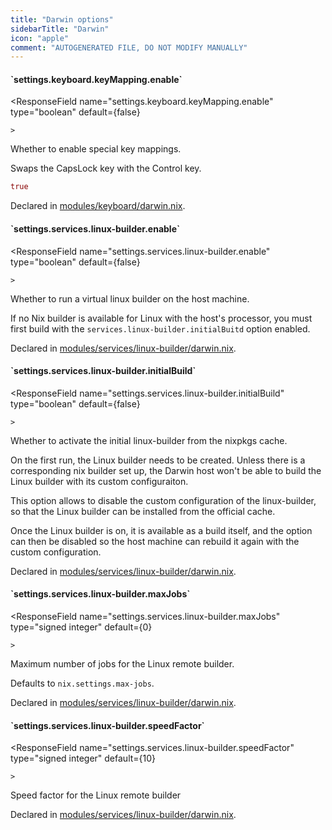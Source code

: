 ```yaml
---
title: "Darwin options"
sidebarTitle: "Darwin"
icon: "apple"
comment: "AUTOGENERATED FILE, DO NOT MODIFY MANUALLY"
---
```


<h4 id="settings.keyboard.keyMapping.enable">
  <span class="hidden">`settings.keyboard.keyMapping.enable`</span>
</h4>

<ResponseField
    name="settings.keyboard.keyMapping.enable"
    type="boolean"
    default={false}
    
    >
Whether to enable special key mappings.
  
Swaps the CapsLock key with the Control key.
```nix Example
true
```

Declared in [modules/keyboard/darwin.nix](https://github.com/plmercereau/nicos/blob/main/modules/keyboard/darwin.nix#L10).
</ResponseField>

<h4 id="settings.services.linux-builder.enable">
  <span class="hidden">`settings.services.linux-builder.enable`</span>
</h4>

<ResponseField
    name="settings.services.linux-builder.enable"
    type="boolean"
    default={false}
    
    >
Whether to run a virtual linux builder on the host machine.

<Warning>If no Nix builder is available for Linux with the host's processor, you must first build with the `services.linux-builder.initialBuitd` option enabled.</Warning>


Declared in [modules/services/linux-builder/darwin.nix](https://github.com/plmercereau/nicos/blob/main/modules/services/linux-builder/darwin.nix#L11).
</ResponseField>

<h4 id="settings.services.linux-builder.initialBuild">
  <span class="hidden">`settings.services.linux-builder.initialBuild`</span>
</h4>

<ResponseField
    name="settings.services.linux-builder.initialBuild"
    type="boolean"
    default={false}
    
    >
Whether to activate the initial linux-builder from the nixpkgs cache.

On the first run, the Linux builder needs to be created. Unless there is a corresponding nix builder set up,
the Darwin host won't be able to build the Linux builder with its custom configuraiton.

This option allows to disable the custom configuration of the linux-builder,
so that the Linux builder can be installed from the official cache.

Once the Linux builder is on, it is available as a build itself, and the option can then be disabled
so the host machine can rebuild it again with the custom configuration.


Declared in [modules/services/linux-builder/darwin.nix](https://github.com/plmercereau/nicos/blob/main/modules/services/linux-builder/darwin.nix#L20).
</ResponseField>

<h4 id="settings.services.linux-builder.maxJobs">
  <span class="hidden">`settings.services.linux-builder.maxJobs`</span>
</h4>

<ResponseField
    name="settings.services.linux-builder.maxJobs"
    type="signed integer"
    default={0}
    
    >
Maximum number of jobs for the Linux remote builder.

Defaults to `nix.settings.max-jobs`.


Declared in [modules/services/linux-builder/darwin.nix](https://github.com/plmercereau/nicos/blob/main/modules/services/linux-builder/darwin.nix#L51).
</ResponseField>

<h4 id="settings.services.linux-builder.speedFactor">
  <span class="hidden">`settings.services.linux-builder.speedFactor`</span>
</h4>

<ResponseField
    name="settings.services.linux-builder.speedFactor"
    type="signed integer"
    default={10}
    
    >
Speed factor for the Linux remote builder

Declared in [modules/services/linux-builder/darwin.nix](https://github.com/plmercereau/nicos/blob/main/modules/services/linux-builder/darwin.nix#L46).
</ResponseField>

